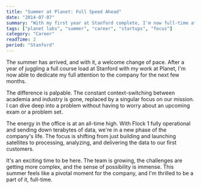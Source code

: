 ```yaml
---
title: "Summer at Planet: Full Speed Ahead"
date: "2014-07-07"
summary: "With my first year at Stanford complete, I'm now full-time at Planet for the summer. The change of pace is incredible. Being able to focus all my energy on our mission is exhilarating, and we're moving faster than ever."
tags: ["planet labs", "summer", "career", "startups", "focus"]
category: "Career"
readTime: 2
period: "Stanford"
---
```


The summer has arrived, and with it, a welcome change of pace. After a year of juggling a full course load at Stanford with my work at Planet, I'm now able to dedicate my full attention to the company for the next few months.

The difference is palpable. The constant context-switching between academia and industry is gone, replaced by a singular focus on our mission. I can dive deep into a problem without having to worry about an upcoming exam or a problem set.

The energy in the office is at an all-time high. With Flock 1 fully operational and sending down terabytes of data, we're in a new phase of the company's life. The focus is shifting from just building and launching satellites to processing, analyzing, and delivering the data to our first customers.

It's an exciting time to be here. The team is growing, the challenges are getting more complex, and the sense of possibility is immense. This summer feels like a pivotal moment for the company, and I'm thrilled to be a part of it, full-time.
